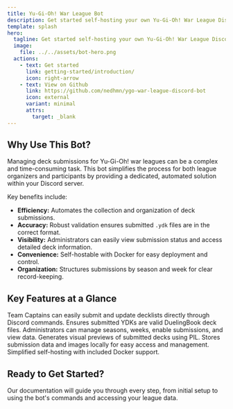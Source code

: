 ```yaml
---
title: Yu-Gi-Oh! War League Bot
description: Get started self-hosting your own Yu-Gi-Oh! War League Discord Bot!
template: splash
hero:
  tagline: Get started self-hosting your own Yu-Gi-Oh! War League Discord Bot!
  image:
    file: ../../assets/bot-hero.png
  actions:
    - text: Get started
      link: getting-started/introduction/
      icon: right-arrow
    - text: View on Github
      link: https://github.com/nedhmn/ygo-war-league-discord-bot
      icon: external
      variant: minimal
      attrs:
        target: _blank
---
```



## Why Use This Bot?

Managing deck submissions for Yu-Gi-Oh! war leagues can be a complex and time-consuming task. This bot simplifies the process for both league organizers and participants by providing a dedicated, automated solution within your Discord server.

Key benefits include:

- **Efficiency:** Automates the collection and organization of deck submissions.
- **Accuracy:** Robust validation ensures submitted `.ydk` files are in the correct format.
- **Visibility:** Administrators can easily view submission status and access detailed deck information.
- **Convenience:** Self-hostable with Docker for easy deployment and control.
- **Organization:** Structures submissions by season and week for clear record-keeping.

## Key Features at a Glance

<CardGrid stagger>
  <Card title="Effortless Submissions" icon="pencil">
    Team Captains can easily submit and update decklists directly through
    Discord commands.
  </Card>
  <Card title="Robust Validation" icon="check-circle">
    Ensures submitted YDKs are valid DuelingBook deck files.
  </Card>
  <Card title="Admin Controls" icon="settings">
    Administrators can manage seasons, weeks, enable submissions, and view data.
  </Card>
  <Card title="Automated Deck Images" icon="camera">
    Generates visual previews of submitted decks using PIL.
  </Card>
  <Card title="Local Data Storage" icon="folder-open">
    Stores submission data and images locally for easy access and management.
  </Card>
  <Card title="Dockerized Deployment" icon="building-house">
    Simplified self-hosting with included Docker support.
  </Card>
</CardGrid>

## Ready to Get Started?

Our documentation will guide you through every step, from initial setup to using the bot's commands and accessing your league data.

<CardGrid>
  <LinkCard
    title="Installation"
    href="/ygo-war-league-discord-bot/getting-started/installation"
    description="Learn how to install and set up the bot on your server."
  />
  <LinkCard
    title="Configuration"
    href="/ygo-war-league-discord-bot/getting-started/configuration"
    description="Configure your Discord bot application and environment variables."
  />
  <LinkCard
    title="Bot Commands"
    href="/ygo-war-league-discord-bot/bot-commands/set-season"
    description="Explore the full list of available commands and their usage."
  />
  <LinkCard
    title="Guides"
    href="/ygo-war-league-discord-bot/guides/league-settings"
    description="Find guides on managing league settings, submitting decks, and accessing data."
  />
</CardGrid>
